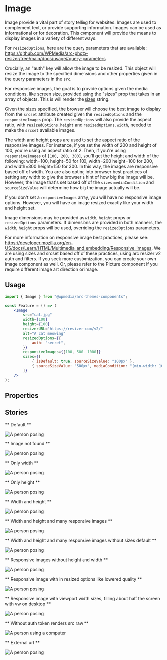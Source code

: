 

<Meta title="Components/Image" component={Image} />

# Image

Image provide a vital part of story telling for websites. Images are used to complement text, or provide supporting information. Images can be used as informational or for decoration. This component will provide the means to display images in a variety of different ways.

For `resizedOptions`, here are the query parameters that are available: https://github.com/WPMedia/arc-photo-resizer/tree/main/docs/usage#query-parameters

Crucially, an "auth" key will allow the image to be resized. This object will resize the image to the specified dimensions and other properties given in the query parameters in the `src`.

For responsive images, the goal is to provide options given the media conditions, like screen size, provided using the "sizes" prop that takes in an array of objects. This is will render the [sizes](https://developer.mozilla.org/en-US/docs/Web/HTML/Element/img#attr-sizes) string.

Given the sizes specified, the browser will choose the best image to display from the `srcset` attribute created given the `resizedOptions` and the `responsiveImages` prop. The `resizedOptions` will also provide the aspect ratio, with `resizedOptions.height` and `resizedOptions.width`, needed to make the `srcset` available images.

The width and height props are used to set the aspect ratio of the responsive images. For instance, if you set the width of 200 and height of 100, you're using an aspect ratio of 2. Then, if you're using `responsiveImages` of `[100, 200, 300]`, you'll get the height and width of the following: width=100, height=50 for 100, width=200 height=100 for 200, and width=300 height=150 for 300. In this way, the images are responsive based off of width. You are also opting into browser best practices of setting any width to give the browser a hint of how big the image will be. However, the image that's set based off of the `sizes` `mediaCondition` and `sourceSizeValue` will determine how big the image actually will be.

If you don't set a `responsiveImages` array, you will have no responsive image options. However, you will have an image resized exactly like your width and height set.

Image dimensions may be provided as `width`, `height` props or `resizedOptions` parameters. If dimensions are provided in both manners, the `width`, `height` props will be used, overriding the `resizedOptions` parameters.

For more information on responsive image best practices, please see: https://developer.mozilla.org/en-US/docs/Learn/HTML/Multimedia_and_embedding/Responsive_images. We are using sizes and srcset based off of these practices, using arc resizer v2 auth and filters. If you seek more customization, you can create your own image component as well. Or, please refer to the Picture component if you require different image art direction or image.

## Usage

```jsx
import { Image } from "@wpmedia/arc-themes-components";

const Feature = () => (
	<Image
		src="cat.jpg"
		width={100}
		height={100}
		resizerURL="https://resizer.com/v2/"
		alt="A cat meowing"
		resizedOptions={{
			auth: "secret",
		}}
		responsiveImages={[100, 500, 1000]}
		sizes={[
			{ isDefault: true, sourceSizeValue: "100px" },
			{ sourceSizeValue: "500px", mediaCondition: "(min-width: 1000px)" },
		]}
	/>
);
```

## Properties

<ArgsTable of={Image} />

## Stories

** Default **

<Canvas>
	<Story name="Default">
		<Image
			src="HY6LDPEW4BBFDLBYD4S3S7LZ3E.jpg"
			alt="A person posing"
			resizedOptions={{
				auth: "ab9e85e4ddf84da579c217bc66331a71941bd99dcfbc17ef0f25b166a094bec4",
			}}
			resizerURL="https://themesinternal-themesinternal-sandbox.web.arc-cdn.net/resizer/v2/"
		/>
	</Story>
</Canvas>

** Image not found **

<Canvas>
	<Story name="Image not found">
		<Image
			src="nowhere.jpg"
			alt="A person posing"
			resizedOptions={{
				auth: "ab9e85e4ddf84da579c217bc66331a71941bd99dcfbc17ef0f25b166a094bec4",
			}}
			resizerURL="https://themesinternal-themesinternal-sandbox.web.arc-cdn.net/resizer/v2/"
		/>
	</Story>
</Canvas>

** Only width **

<Canvas>
	<Story name="Only width">
		<Image
			src="HY6LDPEW4BBFDLBYD4S3S7LZ3E.jpg"
			alt="A person posing"
			width={300}
			resizedOptions={{
				auth: "ab9e85e4ddf84da579c217bc66331a71941bd99dcfbc17ef0f25b166a094bec4",
			}}
			resizerURL="https://themesinternal-themesinternal-sandbox.web.arc-cdn.net/resizer/v2/"
		/>
	</Story>
</Canvas>

** Only height **

<Canvas>
	<Story name="Only height">
		<Image
			src="HY6LDPEW4BBFDLBYD4S3S7LZ3E.jpg"
			alt="A person posing"
			height={300}
			resizedOptions={{
				auth: "ab9e85e4ddf84da579c217bc66331a71941bd99dcfbc17ef0f25b166a094bec4",
			}}
			resizerURL="https://themesinternal-themesinternal-sandbox.web.arc-cdn.net/resizer/v2/"
		/>
	</Story>
</Canvas>

** Width and height **

<Canvas>
	<Story name="Width and height">
		<Image
			src="HY6LDPEW4BBFDLBYD4S3S7LZ3E.jpg"
			alt="A person posing"
			height={300}
			width={300}
			resizedOptions={{
				auth: "ab9e85e4ddf84da579c217bc66331a71941bd99dcfbc17ef0f25b166a094bec4",
			}}
			resizerURL="https://themesinternal-themesinternal-sandbox.web.arc-cdn.net/resizer/v2/"
		/>
	</Story>
</Canvas>

** Width and height and many responsive images **

<Canvas>
	<Story name="Width and height and many responsive images">
		<Image
			src="HY6LDPEW4BBFDLBYD4S3S7LZ3E.jpg"
			alt="A person posing"
			height={300}
			width={300}
			resizedOptions={{
				auth: "ab9e85e4ddf84da579c217bc66331a71941bd99dcfbc17ef0f25b166a094bec4",
			}}
			responsiveImages={[100, 200, 1000]}
			resizerURL="https://themesinternal-themesinternal-sandbox.web.arc-cdn.net/resizer/v2/"
			sizes={[
				{ isDefault: true, sourceSizeValue: "1000px" },
				{
					mediaCondition: "(min-width: 1000px)",
					sourceSizeValue: "200px",
				},
			]}
		/>
	</Story>
</Canvas>

** Width and height and many responsive images without sizes default **

<Canvas>
	<Story name="Width and height and many responsive images without sizes default">
		<Image
			src="HY6LDPEW4BBFDLBYD4S3S7LZ3E.jpg"
			alt="A person posing"
			height={300}
			width={300}
			resizedOptions={{
				auth: "ab9e85e4ddf84da579c217bc66331a71941bd99dcfbc17ef0f25b166a094bec4",
			}}
			responsiveImages={[100, 200, 1000]}
			resizerURL="https://themesinternal-themesinternal-sandbox.web.arc-cdn.net/resizer/v2/"
			sizes={[{ mediaCondition: "(min-width: 1000px)", sourceSizeValue: "200px" }]}
		/>
	</Story>
</Canvas>

** Responsive images without height and width **

<Canvas>
	<Story name="Responsive images without height and width">
		<Image
			src="HY6LDPEW4BBFDLBYD4S3S7LZ3E.jpg"
			alt="A person posing"
			resizedOptions={{
				auth: "ab9e85e4ddf84da579c217bc66331a71941bd99dcfbc17ef0f25b166a094bec4",
			}}
			responsiveImages={[100, 200, 1000]}
			resizerURL="https://themesinternal-themesinternal-sandbox.web.arc-cdn.net/resizer/v2/"
			sizes={[
				{ isDefault: true, sourceSizeValue: "1000px" },
				{
					mediaCondition: "(min-width: 1000px)",
					sourceSizeValue: "200px",
				},
			]}
		/>
	</Story>
</Canvas>

** Responsive image with in resized options like lowered quality **

<Canvas>
	<Story name="Responsive image with resized options like lowered quality">
		<Image
			src="HY6LDPEW4BBFDLBYD4S3S7LZ3E.jpg"
			alt="A person posing"
			height={300}
			width={300}
			resizedOptions={{
				quality: 10,
				auth: "ab9e85e4ddf84da579c217bc66331a71941bd99dcfbc17ef0f25b166a094bec4",
			}}
			responsiveImages={[100, 200, 1000]}
			resizerURL="https://themesinternal-themesinternal-sandbox.web.arc-cdn.net/resizer/v2/"
			sizes={[
				{ isDefault: true, sourceSizeValue: "1000px" },
				{
					mediaCondition: "(min-width: 1000px)",
					sourceSizeValue: "200px",
				},
			]}
		/>
	</Story>
</Canvas>

** Responsive image with viewport width sizes, filling about half the screen with vw on desktop **

<Canvas>
	<Story name="Responsive image with viewport width sizes, filling about half the screen with vw on desktop">
		<Image
			src="HY6LDPEW4BBFDLBYD4S3S7LZ3E.jpg"
			alt="A person posing"
			height={300}
			width={300}
			resizedOptions={{
				quality: 10,
				auth: "ab9e85e4ddf84da579c217bc66331a71941bd99dcfbc17ef0f25b166a094bec4",
			}}
			responsiveImages={[100, 200, 1000, 1500]}
			resizerURL="https://themesinternal-themesinternal-sandbox.web.arc-cdn.net/resizer/v2/"
			sizes={[
				{ isDefault: true, sourceSizeValue: "25vw" },
				{
					mediaCondition: "(min-width: 500px)",
					sourceSizeValue: "40vw",
				},
			]}
		/>
	</Story>
</Canvas>

** Without auth token renders src raw **

<Canvas>
	<Story name="Without auth token renders src raw">
		<Image src="computer-user.jpeg" alt="A person using a computer" />
	</Story>
</Canvas>

** External url **

<Canvas>
	<Story name="External url">
		<Image
			src="https://cloudfront-us-east-1.images.arcpublishing.com/sandbox.themesinternal/HY6LDPEW4BBFDLBYD4S3S7LZ3E.jpg"
			alt="A person posing"
			height={300}
			width={300}
			resizedOptions={{
				auth: "f314a3f3b86665d1ef144a4a429324658d253fe5af94719822deee11be985738",
			}}
			responsiveImages={[100, 200, 1000, 1500]}
			resizerURL="https://themesinternal-themesinternal-sandbox.web.arc-cdn.net/resizer/v2/"
			sizes={[{ isDefault: true, sourceSizeValue: "200px" }]}
		/>
	</Story>
</Canvas>
